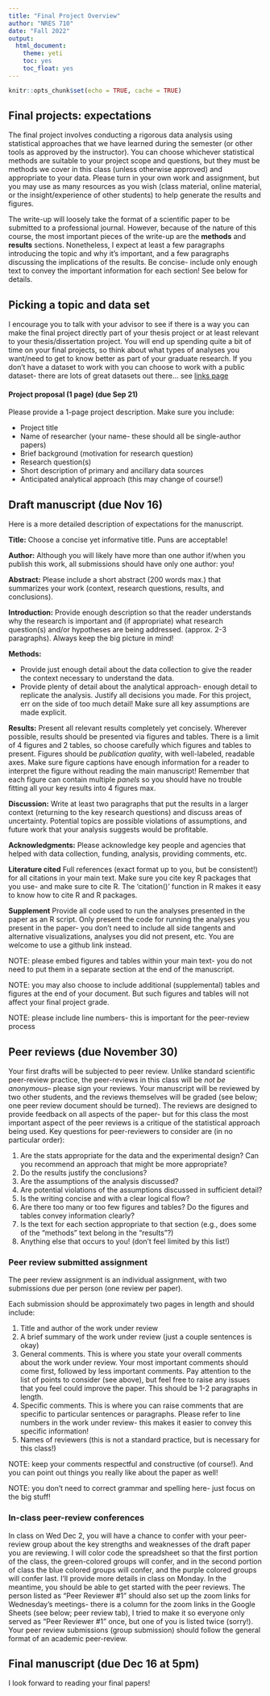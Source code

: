 ```yaml
---
title: "Final Project Overview"
author: "NRES 710"
date: "Fall 2022"
output: 
  html_document: 
    theme: yeti
    toc: yes
    toc_float: yes
---
```


```r
knitr::opts_chunk$set(echo = TRUE, cache = TRUE)
```

## Final projects: expectations

The final project involves conducting a rigorous data analysis using statistical approaches that we have learned during the semester (or other tools as approved by the instructor). You can choose whichever statistical methods are suitable to your project scope and questions, but they must be methods we cover in this class (unless otherwise approved) and appropriate to your data. Please turn in your own work and assignment, but you may use as many resources as you wish (class material, online material, or the insight/experience of other students) to help generate the results and figures. 

The write-up will loosely take the format of a scientific paper to be submitted to a professional journal. However, because of the nature of this course, the most important pieces of the write-up are the **methods** and **results** sections. Nonetheless, I expect at least a few paragraphs introducing the topic and why it's important, and a few paragraphs discussing the implications of the results. Be concise- include only enough text to convey the important information for each section! See below for details.

## Picking a topic and data set

I encourage you to talk with your advisor to see if there is a way you can make the final project directly part of your thesis project or at least relevant to your thesis/dissertation project. You will end up spending quite a bit of time on your final projects, so think about what types of analyses you want/need to get to know better as part of your graduate research. If you don't have a dataset to work with you can choose to work with a public dataset- there are lots of great datasets out there... see [links page](Links.html#Data_links)

#### Project proposal (1 page)  (due Sep 21)

Please provide a 1-page project description. Make sure you include:     

* Project title    
* Name of researcher  (your name- these should all be single-author papers)     
* Brief background (motivation for research question)     
* Research question(s)      
* Short description of primary and ancillary data sources      
* Anticipated analytical approach (this may change of course!)    


## Draft manuscript (due Nov 16)

Here is a more detailed description of expectations for the manuscript.

**Title:** Choose a concise yet informative title. Puns are acceptable!

**Author:** Although you will likely have more than one author if/when you publish this work, all submissions should have only one author: you!

**Abstract:** Please include a short abstract (200 words max.) that summarizes your work (context, research questions, results, and conclusions). 

**Introduction:** Provide enough description so that the reader understands why the research is important and (if appropriate) what research question(s) and/or hypotheses are being addressed. (approx. 2-3 paragraphs). Always keep the big picture in mind! 

**Methods:**      

* Provide just enough detail about the data collection to give the reader the context necessary to understand the data.     
* Provide plenty of detail about the analytical approach- enough detail to replicate the analysis. Justify all decisions you made. For this project, err on the side of too much detail! Make sure all key assumptions are made explicit.  

**Results:** Present all relevant results completely yet concisely. Wherever possible, results should be presented via figures and tables. There is a limit of 4 figures and 2 tables, so choose carefully which figures and tables to present. Figures should be *publication quality*, with well-labeled, readable axes. Make sure figure captions have enough information for a reader to interpret the figure without reading the main manuscript! Remember that each figure can contain multiple *panels* so you should have no trouble fitting all your key results into 4 figures max.   

**Discussion:** Write at least two paragraphs that put the results in a larger context (returning to the key research questions) and discuss areas of uncertainty. Potential topics are possible violations of assumptions, and future work that your analysis suggests would be profitable.

**Acknowledgments:** Please acknowledge key people and agencies that helped with data collection, funding, analysis, providing comments, etc.

**Literature cited** Full references (exact format up to you, but be consistent!) for all citations in your main text. Make sure you cite key R packages that you use- and make sure to cite R. The 'citation()' function in R makes it easy to know how to cite R and R packages. 

**Supplement** Provide all code used to run the analyses presented in the paper as an R script. Only present the code for running the analyses you present in the paper- you don't need to include all side tangents and alternative visualizations, analyses you did not present, etc. You are welcome to use a github link instead.

NOTE: please embed figures and tables within your main text- you do not need to put them in a separate section at the end of the manuscript. 

NOTE: you may also choose to include additional (supplemental) tables and figures at the end of your document. But such figures and tables will not affect your final project grade. 

NOTE: please include line numbers- this is important for the peer-review process

## Peer reviews (due November 30)

Your first drafts will be subjected to peer review. Unlike standard scientific peer-review practice, the peer-reviews in this class will be *not be anonymous*-- please sign your reviews. Your manuscript will be reviewed by two other students, and the reviews themselves will be graded (see below; one peer review document should be turned). The reviews are designed to provide feedback on all aspects of the paper- but for this class the most important aspect of the peer reviews is a critique of the statistical approach being used. Key questions for peer-reviewers to consider are (in no particular order):     

1. Are the stats appropriate for the data and the experimental design? Can you recommend an approach that might be more appropriate?         
2. Do the results justify the conclusions?     
3. Are the assumptions of the analysis discussed?      
4. Are potential violations of the assumptions discussed in sufficient detail?     
5. Is the writing concise and with a clear logical flow?     
6. Are there too many or too few figures and tables? Do the figures and tables convey information clearly?      
7. Is the text for each section appropriate to that section (e.g., does some of the "methods" text belong in the "results"?)
8. Anything else that occurs to you! (don't feel limited by this list!)  


### Peer review submitted assignment

The peer review assignment is an individual assignment, with two submissions due per person (one review per paper). 

Each submission should be approximately two pages in length and should include:

1. Title and author of the work under review    
2. A brief summary of the work under review (just a couple sentences is okay)
3. General comments. This is where you state your overall comments about the work under review. Your most important comments should come first, followed by less important comments. Pay attention to the list of points to consider (see above), but feel free to raise any issues that you feel could improve the paper. This should be 1-2 paragraphs in length.      
4. Specific comments. This is where you can raise comments that are specific to particular sentences or paragraphs. Please refer to line numbers in the work under review- this makes it easier to convey this specific information!
5. Names of reviewers (this is not a standard practice, but is necessary for this class!) 

NOTE: keep your comments respectful and constructive (of course!). And you can point out things you really like about the paper as well!

NOTE: you don't need to correct grammar and spelling here- just focus on the big stuff!

### In-class peer-review conferences

In class on Wed Dec 2, you will have a chance to confer with your peer-review group about the key strengths and weaknesses of the draft paper you are reviewing. I will color code the spreadsheet so that the first portion of the class, the green-colored groups will confer, and in the second portion of class the blue colored groups will confer, and the purple colored groups will confer last. I'll provide more details in class on Monday. In the meantime, you should be able to get started with the peer reviews. The person listed as "Peer Reviewer #1" should also set up the zoom links for Wednesday's meetings- there is a column for the zoom links in the Google Sheets (see below; peer review tab), I tried to make it so everyone only served as "Peer Reviewer #1" once, but one of you is listed twice (sorry!). Your peer review submissions (group submission) should follow the general format of an academic peer-review. 


## Final manuscript (due Dec 16 at 5pm)

I look forward to reading your final papers! 



















